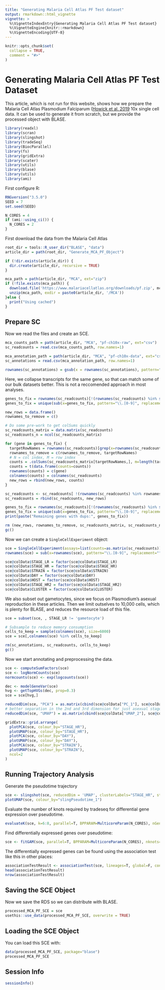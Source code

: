 ```yaml
---
title: "Generating Malaria Cell Atlas PF Test dataset"
output: rmarkdown::html_vignette
vignette: >
  %\VignetteIndexEntry{Generating Malaria Cell Atlas PF Test dataset}
  %\VignetteEngine{knitr::rmarkdown}
  %\VignetteEncoding{UTF-8}
---
```


```r
knitr::opts_chunk$set(
  collapse = TRUE,
  comment = "#>"
)
```

# Generating Malaria Cell Atlas PF Test Dataset

This article, which is not run for this website, shows how we prepare the Malaria Cell Atlas Plasmodium Falciparum ([Howick et al. 2019](https://doi.org/10.1126/science.aaw2619) 10x single cell data. It can be used to generate it from scratch, but we provide the processed object with BLASE.

```r
library(readxl)
library(scran)
library(slingshot)
library(tradeSeq)
library(BiocParallel)
library(fs)
library(gridExtra)
library(scater)
library(utils)
library(blase)
library(utils)
library(ami)
```

First configure R:
```r
RNGversion("3.5.0")
SEED = 7
set.seed(SEED)
```

```r
N_CORES = 4
if (ami::using_ci()) {
  N_CORES = 2
}
```

First download the data from the Malaria Cell Atlas
```r
root_dir = tools::R_user_dir("BLASE", "data")
article_dir = path(root_dir, "Generate_MCA_PF_Object")

if (!dir.exists(article_dir)) {
  dir.create(article_dir, recursive = TRUE)
}

mca_path = path(article_dir, "MCA", ext="zip")
if (!file.exists(mca_path)) {
  download.file('https://www.malariacellatlas.org/downloads/pf.zip', mca_path)
  unzip(mca_path, exdir = paste0(article_dir, '/MCA'))
}else {
  print("Using cached")
}
```

## Prepare SC
Now we read the files and create an SCE.

```r
mca_counts_path = path(article_dir, "MCA", "pf-ch10x-raw", ext="csv")
sc_readcounts = read.csv(mca_counts_path, row.names=1)

mca_annotation_path = path(article_dir, "MCA", "pf-ch10x-data", ext="csv")
sc_annotations = read.csv(mca_annotation_path, row.names=1)

rownames(sc_annotations) = gsub(x = rownames(sc_annotations), pattern="-", replacement=".", fixed=TRUE)
```

Here, we collapse transcripts for the same gene, so that can match some of our bulk datasets better. This is not a reccomended approach in most analyses.
```r
genes_to_fix = rownames(sc_readcounts)[!(rownames(sc_readcounts) %in% sub(x=rownames(sc_readcounts), pattern="\\.[0-9]", replacement=""))]
genes_to_fix = unique(sub(x=genes_to_fix, pattern="\\.[0-9]", replacement=""))

new_rows = data.frame()
rownames_to_remove = c()

# Do some pre-work to get colSums quickly
sc_readcounts_matrix = data.matrix(sc_readcounts)
sc_readcounts_n = ncol(sc_readcounts_matrix)

for (gene in genes_to_fix) {
  targetRowNames = rownames(sc_readcounts)[grep(x=rownames(sc_readcounts), pattern=gene)]
  rownames_to_remove = c(rownames_to_remove, targetRowNames)
  # N = col index, M = row index
  counts = .colSums(sc_readcounts_matrix[targetRowNames,], m=length(targetRowNames), n=sc_readcounts_n)
  counts = t(data.frame(counts=counts))
  rownames(counts) = c(gene)
  colnames(counts) = colnames(sc_readcounts)
  new_rows = rbind(new_rows, counts)
}

sc_readcounts <- sc_readcounts[ !(rownames(sc_readcounts) %in% rownames_to_remove), ]
sc_readcounts = rbind(sc_readcounts, new_rows)

genes_to_fix = rownames(sc_readcounts)[!(rownames(sc_readcounts) %in% sub(x=rownames(sc_readcounts), pattern="\\.[0-9]", replacement=""))]
genes_to_fix = unique(sub(x=genes_to_fix, pattern="\\.[0-9]", replacement=""))
print(paste("Remaining genes with dups:", genes_to_fix))

rm (new_rows, rownames_to_remove, sc_readcounts_matrix, sc_readcounts_n, genes_to_fix, targetRowNames, gene)
gc()
```

Now we can create a `SingleCellExperiment` object:
```r
sce = SingleCellExperiment(assays=list(counts=as.matrix(sc_readcounts)), colData=sc_annotations)
rownames(sce) = sub(x=rownames(sce), pattern="\\.[0-9]", replacement="")

sce@colData$STAGE_LR = factor(sce@colData$STAGE_LR)
sce@colData$STAGE_HR = factor(sce@colData$STAGE_HR)
sce@colData$STRAIN = factor(sce@colData$STRAIN)
sce@colData$DAY = factor(sce@colData$DAY)
sce@colData$HOST = factor(sce@colData$HOST)
sce@colData$STAGE_HR2 = factor(sce@colData$STAGE_HR2)
sce@colData$CLUSTER = factor(sce@colData$CLUSTER)
```

We also subset out gametocytes, since we focus on Plasmodium's asexual reproduction in these articles. Then we limit outselves to 10,000 cells, which is plenty for BLASE, and reduces the resource load of this file.
```r
sce = subset(sce, , STAGE_LR != 'gametocyte')

# Subsample to reduce memory consumption
cells_to_keep = sample(colnames(sce), size=6000)
sce = sce[,colnames(sce) %in% cells_to_keep]

rm(sc_annotations, sc_readcounts, cells_to_keep)
gc()
```

Now we start annotating and preprocessing the data.
```r
sce <- computeSumFactors(sce)
sce <- logNormCounts(sce)
normcounts(sce) <- exp(logcounts(sce))

dec <- modelGeneVar(sce)
hvg <- getTopHVGs(dec, prop=0.3)
sce = sce[hvg,]

reducedDim(sce, "PCA") = as.matrix(cbind(sce@colData["PC_1"], sce@colData["PC_2"],sce@colData["PC_3"]))
# better separation in the 2nd and 3rd dimension for just asexual stages
reducedDim(sce, "UMAP") = as.matrix(cbind(sce@colData["UMAP_2"], sce@colData["UMAP_3"]))

gridExtra::grid.arrange(
  plotPCA(sce, colour_by="STAGE_HR"),
  plotUMAP(sce, colour_by="STAGE_HR"),
  plotPCA(sce, colour_by="DAY"),
  plotUMAP(sce, colour_by="DAY"),
  plotPCA(sce, colour_by="STRAIN"),
  plotUMAP(sce, colour_by="STRAIN"),
  ncol=2
)
```

## Running Trajectory Analysis

Generate the pseudotime trajectory
```r
sce <- slingshot(sce, reducedDim = 'UMAP', clusterLabels="STAGE_HR", start.clus="early ring")
plotUMAP(sce, colour_by="slingPseudotime_1")
```

Evaluate the number of knots required by tradeseq for differential gene expression over pseudotime.
```r
evaluateK(sce, k=6:8, parallel=T, BPPARAM=MulticoreParam(N_CORES), nGenes=length(rownames(sce)))
```

Find differentially expressed genes over pseudotime:
```r
sce <- fitGAM(sce, parallel=T, BPPARAM=MulticoreParam(N_CORES), nknots=7)
```

The differentially expressed genes can be found using the association test like this in other places:
```r
associationTestResult <- associationTest(sce, lineages=T, global=F, contrastType="consecutive")
head(associationTestResult)
nrow(associationTestResult)
```

## Saving the SCE Object
Now we save the RDS so we can distribute with BLASE.
```r
processed_MCA_PF_SCE = sce
usethis::use_data(processed_MCA_PF_SCE, overwrite = TRUE)
```

## Loading the SCE Object
You can load this SCE with:
```r
data(processed_MCA_PF_SCE, package="blase")
processed_MCA_PF_SCE
```

## Session Info
``` r
sessionInfo()
```
